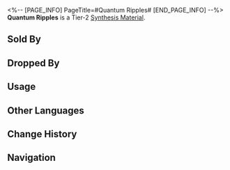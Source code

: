<%-- [PAGE_INFO]
PageTitle=#Quantum Ripples#
[END_PAGE_INFO] --%>
{{Item Infobox
|id          = 181008
|image       = Item Quantum Ripples.png
|type        = Synthesis Material
|invCategory = Other Materials
|rarity      = 2
|effect      = 
|description = Tier 2 Synthesis Material
|source1     = [[Rivet Town: Imaginary Weavers or other enemies]]
|source2     = [[Administrative District Shop]]
}}
{{Description|Ripples in the Sea of Quanta.<br />Although called "ripples," they are in fact the most basic form of energy fluctuation.<br /><br />''"Time, there's so much time."''<br />''"All the time there is."''}}
'''Quantum Ripples''' is a Tier-2 [[Synthesis Material]].

==Sold By==
{{Shop Availability}}

==Dropped By==
{{Dropped By}}

==Usage==
{{Craft Usage}}

==Other Languages==
{{Other Languages
|en   = Quantum Ripples
|zhs  = 量子涟漪
|zht  = 量子漣漪
|ja   = 量子のさざ波
|ko   = 양자의 물결
|es   = Ondas cuánticas
|fr   = Ondulations quantiques
|ru   = Квантовая рябь
|th   = Quantum Ripples
|vi   = Sóng Lượng Tử
|de   = Welle der Quanten
|id   = Quantum Ripples
|pt   = Ondas Quânticas
}}

==Change History==
{{Change History|1.0}}

==Navigation==
{{Synthesis Material Navbox}}